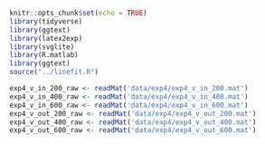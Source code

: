 ```r
knitr::opts_chunk$set(echo = TRUE)
library(tidyverse)
library(ggtext)
library(latex2exp)
library(svglite)
library(R.matlab)
library(ggtext)
source("../linefit.R")
```

```r
exp4_v_in_200_raw <- readMat('data/exp4/exp4_v_in_200.mat')
exp4_v_in_400_raw <- readMat('data/exp4/exp4_v_in_400.mat')
exp4_v_in_600_raw <- readMat('data/exp4/exp4_v_in_600.mat')
exp4_v_out_200_raw <- readMat('data/exp4/exp4_v_out_200.mat')
exp4_v_out_400_raw <- readMat('data/exp4/exp4_v_out_400.mat')
exp4_v_out_600_raw <- readMat('data/exp4/exp4_v_out_600.mat')
```

